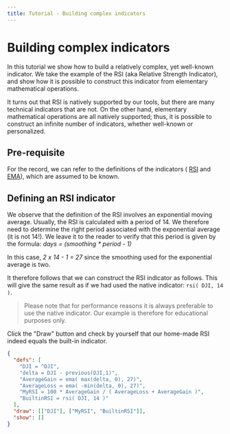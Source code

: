 ```yaml
---
title: Tutorial - Building complex indicators
---
```


# Building complex indicators

In this tutorial we show how to build a relatively complex,
yet well-known indicator. We take the example of the RSI
(aka Relative Strength Indicator),
and show how it is possible to construct this indicator
from elementary mathematical operations.

It turns out that RSI is natively supported by our tools,
but there are many technical indicators that are not.
On the other hand, elementary mathematical operations are all natively
supported; thus, it is possible to construct an infinite number of
indicators, whether well-known or personalized.

## Pre-requisite

For the record, we can refer to the definitions of the indicators (
[RSI](https://www.investopedia.com/terms/r/rsi.asp) and
[EMA](https://www.investopedia.com/terms/e/ema.asp)),
which are assumed to be known.

## Defining an RSI indicator

We observe that the definition of the RSI involves an exponential moving average.
Usually, the RSI is calculated with a period of 14. We therefore need
to determine the right period associated with the exponential average
(it is not 14!). We leave it to the reader to verify that this period
is given by the formula: _days = (smoothing \* period - 1)_

In this case, <i>2 x 14 - 1 = 27</i> since the smoothing used for
the exponential average is two.

It therefore follows that we can construct the RSI indicator as follows.
This will give the same result as if we had used the native indicator: `rsi( DJI, 14 )`.

> Please note that for performance reasons it is always
> preferable to use the native indicator. Our example is therefore
> for educational purposes only.

Click the "Draw" button and check by yourself that our home-made RSI
indeed equals the built-in indicator.

```json
{
  "defs": [
    "DJI = ^DJI",
    "delta = DJI - previous(DJI,1)",
    "AverageGain = ema( max(delta, 0), 27)",
    "AverageLoss = ema( -min(delta, 0), 27)",
    "MyRSI = 100 * AverageGain / ( AverageLoss + AverageGain )",
    "BuiltinRSI = rsi( DJI, 14 )"
  ],
  "draw": [["DJI"], ["MyRSI", "BuiltinRSI"]],
  "show": []
}
```
